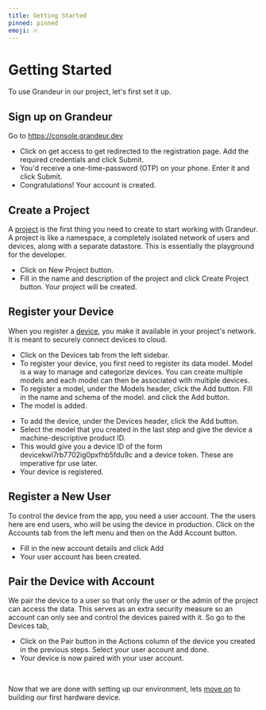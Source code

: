```yaml
---
title: Getting Started
pinned: pinned
emoji: 🔥
---
```



# Getting Started

To use Grandeur in our project, let's first set it up.

## Sign up on Grandeur

Go to https://console.grandeur.dev

- Click on get access to get redirected to the registration page. Add the required credentials and click Submit.
- You'd receive a one-time-password (OTP) on your phone. Enter it and click Submit.
- Congratulations! Your account is created.

<ReactPlayer playing controls volume={0} width={832} height={468} url="/demos/guides/signing-up.webm" />

## Create a Project

A [project](/guides/project/managing-a-project.mdx) is the first thing you need to create to start working with Grandeur. A project is like a namespace, a completely isolated network of users and devices, along with a separate datastore. This is essentially the playground for the developer.

- Click on New Project button.
- Fill in the name and description of the project and click Create Project button. Your project will be created.

<ReactPlayer playing controls volume={0} width={832} height={468} url="/demos/guides/creating-project.webm" />

## Register your Device

When you register a [device](/guides/devices/data.mdx), you make it available in your project's network. It is meant to securely connect devices to cloud.

- Click on the Devices tab from the left sidebar.
- To register your device, you first need to register its data model. Model is a way to manage and categorize devices. You can create multiple models and each model can then be associated with multiple devices.
- To register a model, under the Models header, click the Add button. Fill in the name and schema of the model. and click the Add button.
- The model is added.

<ReactPlayer playing controls volume={0} width={832} height={468} url="/demos/guides/model.webm" />

- To add the device, under the Devices header, click the Add button.
- Select the model that you created in the last step and give the device a machine-descriptive product ID.
- This would give you a device ID of the form devicekwl7rb7702ig0pxfhb5fdu9c and a device token. These are imperative fpr use later.
- Your device is registered.

<ReactPlayer playing controls volume={0} width={832} height={468} url="/demos/guides/device-add.webm" />

## Register a New User

To control the device from the app, you need a user account. The the users here are end users, who will be using the device in production. Click on the Accounts tab from the left menu and then on the Add Account button.

- Fill in the new account details and click Add
- Your user account has been created.

<ReactPlayer playing controls volume={0} width={832} height={468} url="/demos/guides/user-add.webm" />

## Pair the Device with Account

We pair the device to a user so that only the user or the admin of the project can access the data. This serves as an extra security measure so an account can only see and control the devices paired with it. So go to the Devices tab,

- Click on the Pair button in the Actions column of the device you created in the previous steps. Select your user account and done.
- Your device is now paired with your user account.

<ReactPlayer playing controls volume={0} width={832} height={468} url="/demos/guides/pair.webm" /><br />

Now that we are done with setting up our environment, lets [move on](/hello-world-with-iot.mdx) to building our first hardware device.
